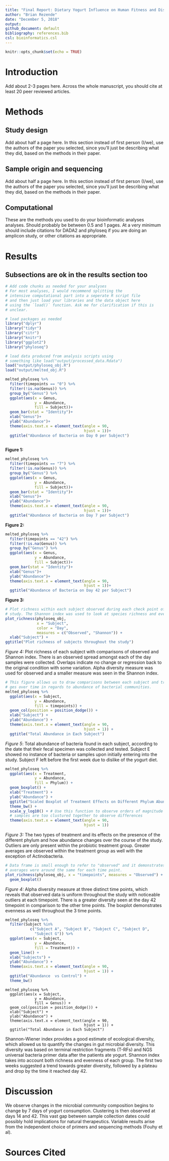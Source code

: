 ```yaml
---
title: "Final Report: Dietary Yogurt Influence on Human Fitness and Disease"
author: "Brian Rezende"
date: "December 5, 2018"
output:
github_document: default
bibliography: references.bib
csl: bioinformatics.csl
---
```


```r
knitr::opts_chunk$set(echo = TRUE)
```

# Introduction

Add about 2-3 pages here. Across the whole manuscript, you should cite at least 20 peer reviewed articles.

# Methods

## Study design

Add about half a page here. In this section instead of first person (I/we), use the authors of the paper you selected, since you'll just be describing what they did, based on the methods in their paper.

## Sample origin and sequencing

Add about half a page here. In this section instead of first person (I/we), use the authors of the paper you selected, since you'll just be describing what they did, based on the methods in their paper.

## Computational

These are the methods you used to do your bioinformatic analyses analyses. Should probably be between 0.5 and 1 pages. At a very minimum should include citations for DADA2 and phyloseq if you are doing an amplicon study, or other citations as appropriate.

# Results

## Subsections are ok in the results section too

```r
# Add code chunks as needed for your analyses
# For most analyses, I would recommend splitting the
# intensive computational part into a seperate R script file
# and then just load your libraries and the data object here
# using the `load()` function. Ask me for clarification if this is
# unclear.
```

```r
# load packages as needed
library("dplyr")
library("tidyr")
library("citr")
library("knitr")
library("ggplot2")
library("phyloseq")

# load data produced from analysis scripts using
# something like load("output/processed_data.Rdata")
load("output/phyloseq_obj.R")
load("output/melted_obj.R")
```

```r
melted_phyloseq %>%
  filter(timepoints == "0") %>%
  filter(!is.na(Genus)) %>%
  group_by("Genus") %>%
  ggplot(aes(x = Genus,
             y = Abundance,
             fill = Subject))+
  geom_bar(stat = "Identity")+
  xlab("Genus")+
  ylab("Abundance")+
  theme(axis.text.x = element_text(angle = 90,
                                   hjust = 1))+
  ggtitle("Abundance of Bacteria on Day 0 per Subject")
  
```

**Figure 1:** 

```r
melted_phyloseq %>%
  filter(timepoints == "7") %>%
  filter(!is.na(Genus)) %>%
  group_by("Genus") %>%
  ggplot(aes(x = Genus,
             y = Abundance,
             fill = Subject))+
  geom_bar(stat = "Identity")+
  xlab("Genus")+
  ylab("Abundance")+
  theme(axis.text.x = element_text(angle = 90,
                                   hjust = 1))+
  ggtitle("Abundance of Bacteria on Day 7 per Subject")

```

**Figure 2:**

```r
melted_phyloseq %>%
  filter(timepoints == "42") %>%
  filter(!is.na(Genus)) %>%
  group_by("Genus") %>%
  ggplot(aes(x = Genus,
             y = Abundance,
             fill = Subject))+
  geom_bar(stat = "Identity")+
  xlab("Genus")+
  ylab("Abundance")+
  theme(axis.text.x = element_text(angle = 90,
                                   hjust = 1))+
  ggtitle("Abundance of Bacteria on Day 42 per Subject")
```
 
**Figure 3:**

```r
# Plot richness within each subject observed during each check point of the
# study. The Shannon index was used to look at species richness and evenness. 
plot_richness(phyloseq_obj,
              x = "Subject",
              color = "Day",
              measures = c("Observed", "Shannon")) +
  xlab("Subject") +
ggtitle("Plot richness of subjects throughout the study")
```

*Figure 4:* Plot richness of each subject with comparisons of observed and Shannon index. There is an observed spread amongst each of the day samples were collected. Overlaps indicate no change or regression back to the original condition with some variation. Alpha diversity measure was used for observed and a smaller measure was seen in the Shannon index. 


```r
# This figure allows us to draw comparisons between each subject and track chan
# ges over time in regards to abundance of bacterial communities. 
melted_phyloseq %>%
  ggplot(aes(x = Subject,
             y = Abundance,
             fill = timepoints)) +
  geom_col(position = position_dodge()) +
  xlab("Subject") +
  ylab("Abundance") +
  theme(axis.text.x = element_text(angle = 90,
                                   hjust = 1)) +
  ggtitle("Total Abundance in Each Subject")
```

*Figure 5*: Total abundance of bacteria found in each subject, according to the date that their fecal specimen was collected and tested. Subject E showed no instance of bacteria or samples upon initially entering into the study. Subject F left before the first week due to dislike of the yogurt diet.

```r
melted_phyloseq %>%
  ggplot(aes(x = Treatment,
             y = Abundance,
             fill = Phylum)) +
  geom_boxplot() +
  xlab("Treatment") +
  ylab("Abundance") +
  ggtitle("Scaled Boxplot of Treatment Effects on Different Phylum Abundance") +
  theme_bw() +
  scale_y_log10() + # Use this function to observe orders of magnitude or when
  # samples are too clustured together to observe differences
  theme(axis.text.x = element_text(angle = 90,
                                   hjust = 1))
```

*Figure 3:* The two types of treatment and its effects on the presence of the different phylum and how abundance changes over the course of the study. Outliers are only present within the probiotic treatment group. Greater averages are observed within the treatment group as well with the exception of Actinobacteria. 

```r
# Data frame is small enough to refer to "observed" and it demonstrates that
# averages were around the same for each time point.
plot_richness(phyloseq_obj, x = "timepoints", measures = "Observed") +
  geom_boxplot()
```

*Figure 4:* Alpha diversity measure at three distinct time points, which reveals that observed data is uniform throughout the study with noticeable outliers at each timepoint. There is a greater diversity seen at the day 42 timepoint in comparison to the other time points. The boxplot demonstrates evenness as well throughout the 3 time points. 

```r
melted_phyloseq %>%
  filter(Subject %in%
           c("Subject A", "Subject B", "Subject C", "Subject D",
             "Subject G")) %>%
  ggplot(aes(x = Subject,
             y = Abundance,
             fill = Treatment)) +
  geom_line() +
  xlab("Subjects") +
  ylab("Abundance") +
  theme(axis.text.x = element_text(angle = 90,
                                   hjust = 1)) +
  ggtitle("Abundance  vs Control") +
  theme_bw()
```

```r-compare-makeup-of-bacterial-community-abundance-with-abundance
melted_phyloseq %>%
  ggplot(aes(x = Subject,
             y = Abundance,
             fill = Genus)) +
  geom_col(position = position_dodge()) +
  xlab("Subject") +
  ylab("Abundance") +
  theme(axis.text.x = element_text(angle = 90,
                                   hjust = 1)) +
  ggtitle("Total Abundance in Each Subject")
```

Shannon-Wiener index provides a good estimate of ecological diversity, which allowed us to quantify the changes in gut microbial diversity. This diversity was based on terminal restriction fragments (T-RFs) and NGS universal bacteria primer data after the patients ate yogurt. Shannon index takes into account both richness and evenness of each group. The first two weeks suggested a trend towards greater diversity, followed by a plateau and drop by the time it reached day 42. 


# Discussion

We observe changes in the microbial community composition begins to change by 7 days of yogurt consumption. Clustering is then observed at days 14 and 42. This vast gap between sample collection dates could possibly hold implications for natural therapeutics. 
Variable results arise from the independent choice of primers and sequencing methods (Fouhy et al). 


# Sources Cited
